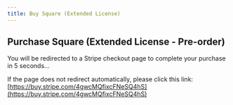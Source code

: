 ```yaml
---
title: Buy Square (Extended License)
---
```



<Head>
  <meta httpEquiv="refresh" content="5; url='https://buy.stripe.com/4gwcMQfixcFNeSQ4hS'" />
</Head>

## Purchase Square (Extended License - Pre-order)

You will be redirected to a Stripe checkout page to complete your purchase in 5 seconds…

If the page does not redirect automatically, please click this link: [https://buy.stripe.com/4gwcMQfixcFNeSQ4hS](https://buy.stripe.com/4gwcMQfixcFNeSQ4hS)
